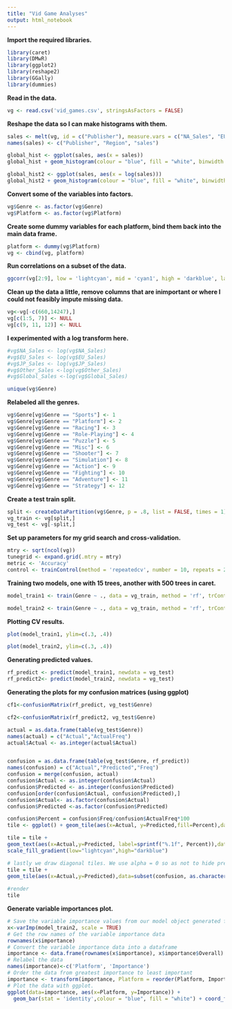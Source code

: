 ```yaml
---
title: "Vid Game Analyses"
output: html_notebook
---
```


**Import the required libraries.**

```r
library(caret)
library(DMwR)
library(ggplot2)
library(reshape2)
library(GGally)
library(dummies)
```

**Read in the data.**

```r
vg <- read.csv('vid_games.csv', stringsAsFactors = FALSE)
```

**Reshape the data so I can make histograms with them.**

```r
sales <- melt(vg, id = c("Publisher"), measure.vars = c("NA_Sales", "EU_Sales", "JP_Sales", "Other_Sales"))
names(sales) <- c("Publisher", "Region", "sales")
```

```r
global_hist <- ggplot(sales, aes(x = sales))
global_hist + geom_histogram(colour = "blue", fill = "white", binwidth = 0.75, bins = 50) + facet_wrap(~Region)
```

```r
global_hist2 <- ggplot(sales, aes(x = log(sales)))
global_hist2 + geom_histogram(colour = "blue", fill = "white", binwidth = 0.75, bins = 50) + facet_wrap(~Region)
```

**Convert some of the variables into factors.**

```r
vg$Genre <- as.factor(vg$Genre)
vg$Platform <- as.factor(vg$Platform)
```

**Create some dummy variables for each platform, bind them back into the main data frame.**

```r
platform <- dummy(vg$Platform)
vg <- cbind(vg, platform)
```

**Run correlations on a subset of the data.**

```r
ggcorr(vg[2:9], low = 'lightcyan', mid = 'cyan1', high = 'darkblue', label = TRUE, label_size = 5, geom = 'tile', layout.exp =0)
```

**Clean up the data a little, remove columns that are inimportant or where I could not feasibly impute missing data.**

```r
vg<-vg[-c(660,14247),]
vg[c(1:5, 7)] <- NULL
vg[c(9, 11, 12)] <- NULL
```

**I experimented with a log transform here.**

```r
#vg$NA_Sales <- log(vg$NA_Sales)
#vg$EU_Sales <- log(vg$EU_Sales)
#vg$JP_Sales <- log(vg$JP_Sales)
#vg$Other_Sales <-log(vg$Other_Sales)
#vg$Global_Sales <-log(vg$Global_Sales)
```

```r
unique(vg$Genre)
```

**Relabeled all the genres.**

```r
vg$Genre[vg$Genre == "Sports"] <- 1
vg$Genre[vg$Genre == "Platform"] <- 2
vg$Genre[vg$Genre == "Racing"] <- 3
vg$Genre[vg$Genre == "Role-Playing"] <- 4
vg$Genre[vg$Genre == "Puzzle"] <- 5
vg$Genre[vg$Genre == "Misc"] <- 6
vg$Genre[vg$Genre == "Shooter"] <- 7
vg$Genre[vg$Genre == "Simulation"] <- 8
vg$Genre[vg$Genre == "Action"] <- 9
vg$Genre[vg$Genre == "Fighting"] <- 10
vg$Genre[vg$Genre == "Adventure"] <- 11
vg$Genre[vg$Genre == "Strategy"] <- 12
```

**Create a test train split.**

```r

split <- createDataPartition(vg$Genre, p = .8, list = FALSE, times = 1)
vg_train <- vg[split,]
vg_test <- vg[-split,]
```

**Set up parameters for my grid search and cross-validation.**

```r
mtry <- sqrt(ncol(vg))
tunegrid <- expand.grid(.mtry = mtry)
metric <- 'Accuracy'
control <- trainControl(method = 'repeatedcv', number = 10, repeats = 2, search = 'random', savePredictions = TRUE)
```

**Training two models, one with 15 trees, another with 500 trees in caret.**
```r
model_train1 <- train(Genre ~ ., data = vg_train, method = 'rf', trControl = control, tunegrid = tunegrid, metric = metric, ntree = 15, preProcess = c('BoxCox'))

model_train2 <- train(Genre ~ ., data = vg_train, method = 'rf', trControl = control, tunegrid = tunegrid, metric = metric, ntree = 500, preProcess = c('BoxCox'))
```

**Plotting CV results.**

```r
plot(model_train1, ylim=c(.3, .4))

```

```r
plot(model_train2, ylim=c(.3, .4))
```

**Generating predicted values.**

```r
rf_predict <- predict(model_train1, newdata = vg_test)
rf_predict2<- predict(model_train2, newdata = vg_test)
```

**Generating the plots for my confusion matrices (using ggplot)**

```r
cf1<-confusionMatrix(rf_predict, vg_test$Genre)
```

```r
cf2<-confusionMatrix(rf_predict2, vg_test$Genre)
```

```r

actual = as.data.frame(table(vg_test$Genre))
names(actual) = c("Actual","ActualFreq")
actual$Actual <- as.integer(actual$Actual)


confusion = as.data.frame(table(vg_test$Genre, rf_predict))
names(confusion) = c("Actual","Predicted","Freq")
confusion = merge(confusion, actual)
confusion$Actual <- as.integer(confusion$Actual)
confusion$Predicted <- as.integer(confusion$Predicted)
confusion[order(confusion$Actual, confusion$Predicted),]
confusion$Actual<- as.factor(confusion$Actual)
confusion$Predicted <-as.factor(confusion$Predicted)

confusion$Percent = confusion$Freq/confusion$ActualFreq*100
tile <- ggplot() + geom_tile(aes(x=Actual, y=Predicted,fill=Percent),data=confusion, color="black",size=0.1) + labs(x="Actual",y="Predicted")

tile = tile + 
geom_text(aes(x=Actual,y=Predicted, label=sprintf("%.1f", Percent)),data=confusion, size=3, colour="black") +
scale_fill_gradient(low="lightcyan",high="darkblue")

# lastly we draw diagonal tiles. We use alpha = 0 so as not to hide previous layers but use size=0.3 to highlight border
tile = tile + 
geom_tile(aes(x=Actual,y=Predicted),data=subset(confusion, as.character(Actual)==as.character(Predicted)), color="black",size=0.3, fill="black", alpha=0) 
 
#render
tile

```

**Generate variable importances plot.**

```r
# Save the variable importance values from our model object generated from caret.
x<-varImp(model_train2, scale = TRUE)
# Get the row names of the variable importance data
rownames(x$importance)
# Convert the variable importance data into a dataframe
importance <- data.frame(rownames(x$importance), x$importance$Overall)
# Relabel the data
names(importance)<-c('Platform', 'Importance')
# Order the data from greatest importance to least important
importance <- transform(importance, Platform = reorder(Platform, Importance))
# Plot the data with ggplot.
ggplot(data=importance, aes(x=Platform, y=Importance)) +
  geom_bar(stat = 'identity',colour = "blue", fill = "white") + coord_flip())
```

